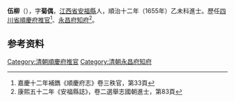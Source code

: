 '''伍柳'''（{{bd|？年||？年||catIdx=W伍}}），字'''菊偶'''，[[江西省|江西省]][[安福縣|安福縣]]人，順治十二年（1655年）乙未科進士。歷任[[四川省|四川省]][[順慶府|順慶府]][[推官|推官]]<ref>嘉慶十二年補鐫《順慶府志》卷三秩官，第33頁</ref>、[[永昌府|永昌府]][[知府|知府]]<ref>康熙五十二年《安福縣誌》，卷二選舉志國朝進士，第83頁</ref>。

== 参考资料 ==
{{reflist}}

{{順治十二年乙未科殿試金榜}}

{{Authority control}}

{{DEFAULTSORT:W伍}}
[[Category:清朝順慶府推官|Category:清朝順慶府推官]]
[[Category:清朝永昌府知府|Category:清朝永昌府知府]]


{{清朝人物小作品}}